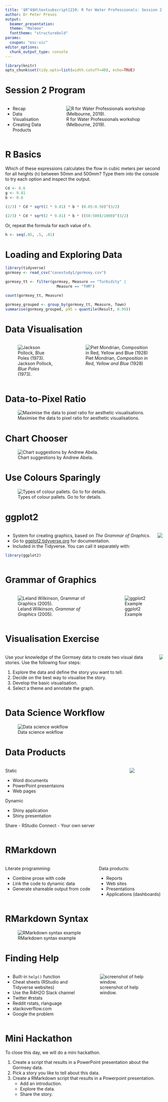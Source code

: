 ```yaml
---
title: '$R^4$H\textsubscript{2}O: R for Water Professionals: Session 2'
author: Dr Peter Prevos
output:
  beamer_presentation:
  theme: "Malmoe"
  fonttheme: "structurebold"
params: 
  coupon: "esc-vic"
editor_options:
  chunk_output_type: console
---
```


```r
library(knitr)
opts_chunk$set(tidy.opts=list(width.cutoff=40), echo=TRUE)
```

# Session 2 Program
:::::: {.columns}
::: {.column}
* Recap
* Data Visualisation
* Creating Data Products
:::
::: {.column}
![R for Water Professionals workshop (Melbourne, 2019).](../manuscript/resources/01_introduction/2019_workshop_melbourne.jpg)
:::
::::::

# R Basics

Which of these expressions calculates the flow in cubic meters per second for all heights (`h`) between 50mm and 500mm? Type them into the console to try each option and inspect the output.

```r
Cd <- 0.6
g <- 9.81
b <- 0.6

(2/3) * Cd * sqrt(2 * 9.81) * b * (0.05:0.50)^(3/2)

(2/3) * Cd * sqrt(2 * 9.81) * b * ((50:500)/1000)^(3/2)
```

Or, repeat the formula for each value of `h`.

```r
h <- seq(.05, .5, .01)
```

# Loading and Exploring Data
```r
library(tidyverse)
gormsey <- read_csv("casestudy1/gormsey.csv")

gormsey_tt <- filter(gormsey, Measure == "Turbidity" | 
                       Measure == "THM")

count(gormsey_tt, Measure)

gormsey_grouped <- group_by(gormsey_tt, Measure, Town)
summarise(gormsey_grouped, p95 = quantile(Result, 0.99))
```


# Data Visualisation
::::::{.columns}
:::{.column}
![Jackson Pollock, *Blue Poles* (1973).](../manuscript/resources/06_visualisation/bluepoles.jpg)
:::
:::{.column}
![Piet Mondrian, *Composition in Red, Yellow and Blue* (1928)](../manuscript/resources/06_visualisation/mondrian.jpg)
:::
::::::

# Data-to-Pixel Ratio
![Maximise the data to pixel ratio for aesthetic visualisations.](../manuscript/resources/06_visualisation/data-pixel-ratio.png)

# Chart Chooser
![Chart suggestions by Andrew Abela.](images/chart_chooser.png)

# Use Colours Sparingly
![Types of colour pallets. Go to \url{colorbrewer2.org} for details.](../manuscript/resources/06_visualisation/ColorBrewer.png)

# ggplot2
::::::{.columns}
:::{.column}
* System for  creating graphics, based on *The Grammar of Graphics*.
* Go to [ggplot2.tidyverse.org](https://ggplot2.tidyverse.org/) for documentation.
* Included in the Tidyverse. You can call it separately with:

```r
library(ggplot2)
```
:::
:::{.column}
![](images/ggplot2.png)
:::
::::::

# Grammar of Graphics
::::::{.columns}
:::{.column}
![Leland Wilkinson, *Grammar of Graphics* (2005).](../manuscript/resources/06_visualisation/grammar_of_graphics.jpg)
:::
:::{.column}
![ggplot2 Example](images/ggplot.png)
:::
::::::

# Visualisation Exercise
::::::{.columns}
:::{.column}
Use your knowledge of the Gormsey data to create two visual data stories. Use the following four steps:

1. Explore the data and define the story you want to tell. 
2. Decide on the best way to visualise the story.
3. Develop the basic visualisation.
4. Select a theme and annotate the graph.
:::
:::{.column}
![](../manuscript/resources/06_visualisation/sparklets.png)
:::
::::::

# Data Science Workflow
![Data  science wokflow](../manuscript/resources/07_data_products/workflow.png)

# Data Products

::::::{.columns}
:::{.column}
Static

- Word documents
- PowerPoint presentaions
- Web pages

Dynamic

- Shiny application
- Shiny presentation

Share
- RStudio Connect
- Your own server
:::
:::{.column}
![](images/rstudio_connect.jpg)
:::
::::::

# RMarkdown
::::::{.columns}
:::{.column}
Literate programming:

* Combine prose with code
* Link the code to dynamic data
* Generate shareable output from code
:::
:::{.column}
Data products:

* Reports
* Web sites
* Presentations
* Applications (dashboards)
:::
::::::

# RMarkdown Syntax
![RMarkdown syntax example](../manuscript/resources/07_data_products/rmarkdown-example.png)

# Finding Help
:::::: {.columns}
::: {.column width="50%"}
* Built-in `help()` function
* Cheat sheets (RStudio and Tidyverse websites)
* Use the R4H2O Slack channel
* Twitter #rstats
* Reddit rstats, rlanguage
* stackoverflow.com
* Google the problem
:::
::: {.column width="50%"}
![screenshot of help window.](images/help.png)
:::
::::::

# Mini Hackathon
To close this day, we will do a mini hackathon.

1. Create a script that results in a PowerPoint presentation about the Gormsey data.
2. Pick a story you like to tell about this data.
3. Create a RMarkdown script that results in a Powerpoint presentation.
    - Add an introduction.
    - Explore the data.
    - Share the story.

